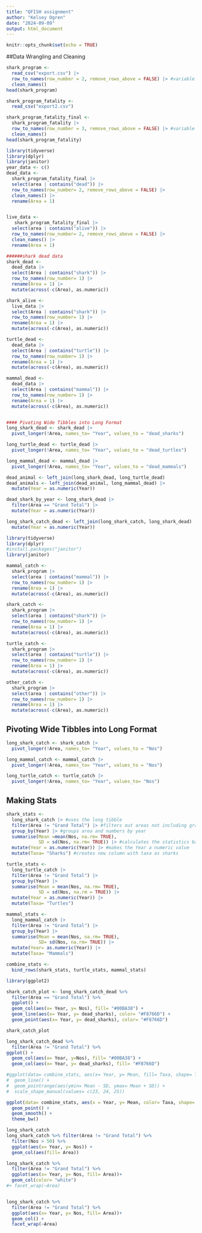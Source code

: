```yaml
---
title: "QFISH assignment"
author: "Kelsey Ogren"
date: "2024-09-09"
output: html_document
---
```


```r
knitr::opts_chunk$set(echo = TRUE)
```


##Data Wrangling and Cleaning

```r
shark_program <-
  read_csv("export.csv") |>
  row_to_names(row_number = 2, remove_rows_above = FALSE) |> #variable names are meaningless, so change by instructing 'row_to_names' function to put row number 2 as the name
  clean_names() 
head(shark_program)

shark_program_fatality <-
  read_csv("export2.csv")

shark_program_fatality_final <-
  shark_program_fatality |>
  row_to_names(row_number = 3, remove_rows_above = FALSE) |> #variable names are meaningless, so change by instructing 'row_to_names' function to put row number 2 as the name
  clean_names() 
head(shark_program_fatality)
```

```r
library(tidyverse)
library(dplyr)
library(janitor)
year_data <- c()
dead_data <-
  shark_program_fatality_final |>
  select(area | contains("dead")) |>
  row_to_names(row_number= 2, remove_rows_above = FALSE) |>
  clean_names() |>
  rename(Area = 1)


live_data <-
   shark_program_fatality_final |>
  select(area | contains("alive")) |>
  row_to_names(row_number= 2, remove_rows_above = FALSE) |>
  clean_names() |>
  rename(Area = 1)

######shark dead data
shark_dead <- 
  dead_data |>
  select(Area | contains("shark")) |>
  row_to_names(row_number= 1) |>
  rename(Area = 1) |>
  mutate(across(-c(Area), as.numeric))

shark_alive <-
  live_data |>
  select(Area | contains("shark")) |>
  row_to_names(row_number= 1) |>
  rename(Area = 1) |>
  mutate(across(-c(Area), as.numeric))

turtle_dead <- 
  dead_data |>
  select(Area | contains("turtle")) |>
  row_to_names(row_number= 1) |>
  rename(Area = 1) |>
  mutate(across(-c(Area), as.numeric))

mammal_dead <-
  dead_data |>
  select(Area | contains("mammal")) |>
  row_to_names(row_number= 1) |>
  rename(Area = 1) |>
  mutate(across(-c(Area), as.numeric))


#### Pivoting Wide Tibbles into Long Format
long_shark_dead <- shark_dead |> 
  pivot_longer(!Area, names_to= "Year", values_to = "dead_sharks")

long_turtle_dead <- turtle_dead |> 
  pivot_longer(!Area, names_to= "Year", values_to = "dead_turtles")

long_mammal_dead <- mammal_dead |> 
  pivot_longer(!Area, names_to= "Year", values_to = "dead_mammals")

dead_animal <- left_join(long_shark_dead, long_turtle_dead)
dead_animals <- left_join(dead_animal, long_mammal_dead) |>
  mutate(Year = as.numeric(Year))

dead_shark_by_year <- long_shark_dead |>
  filter(Area == "Grand Total") |>
  mutate(Year = as.numeric(Year))

long_shark_catch_dead <- left_join(long_shark_catch, long_shark_dead) |>
  mutate(Year = as.numeric(Year))
```


```r
library(tidyverse)
library(dplyr)
#install.packages("janitor")
library(janitor)

mammal_catch <-
  shark_program |>
  select(area | contains("mammal")) |>
  row_to_names(row_number= 1) |>
  rename(Area = 1) |>
  mutate(across(-c(Area), as.numeric))

shark_catch <-
  shark_program |>
  select(area | contains("shark")) |>
  row_to_names(row_number= 1) |>
  rename(Area = 1) |>
  mutate(across(-c(Area), as.numeric))

turtle_catch <-
  shark_program |>
  select(area | contains("turtle")) |>
  row_to_names(row_number= 1) |>
  rename(Area = 1) |>
  mutate(across(-c(Area), as.numeric))

other_catch <-
  shark_program |>
  select(area | contains("other")) |>
  row_to_names(row_number= 1) |>
  rename(Area = 1) |>
  mutate(across(-c(Area), as.numeric))
```

## Pivoting Wide Tibbles into Long Format
```r
long_shark_catch <- shark_catch |> 
  pivot_longer(!Area, names_to= "Year", values_to = "Nos")

long_mammal_catch <- mammal_catch |>
  pivot_longer(!Area, names_to= "Year", values_to = "Nos")

long_turtle_catch <- turtle_catch |>
  pivot_longer(!Area, names_to= "Year", values_to= "Nos")
```

## Making Stats
```r
shark_stats <-
  long_shark_catch |> #uses the long tibble
  filter(Area != "Grand Total") |> #filters out areas not including grandtotal
  group_by(Year) |> #groups area and numbers by year
  summarise(Mean =mean(Nos, na.rm= TRUE),
            SD = sd(Nos, na.rm= TRUE)) |> #calculates the statistics based on the year groupings
  mutate(Year = as.numeric(Year)) |> #makes the Year a numeric value
  mutate(Taxa= "Sharks") #creates new column with taxa as sharks

turtle_stats <-
  long_turtle_catch |>
  filter(Area != "Grand Total") |>
  group_by(Year) |>
  summarise(Mean = mean(Nos, na.rm= TRUE), 
            SD = sd(Nos, na.rm = TRUE)) |>
  mutate(Year = as.numeric(Year)) |>
  mutate(Taxa= "Turtles")

mammal_stats <-
  long_mammal_catch |>
  filter(Area != "Grand Total") |>
  group_by(Year) |>
  summarise(Mean = mean(Nos, na.rm= TRUE),
            SD= sd(Nos, na.rm= TRUE)) |>
  mutate(Year= as.numeric(Year)) |>
  mutate(Taxa= "Mammals")

combine_stats <-
  bind_rows(shark_stats, turtle_stats, mammal_stats)
```


```r
library(ggplot2)

shark_catch_plot <- long_shark_catch_dead %>%
  filter(Area == "Grand Total") %>%
  ggplot() +
  geom_col(aes(x= Year, y= Nos), fill= "#00BA38") +
  geom_line(aes(x= Year, y= dead_sharks), color= "#F8766D") +
  geom_point(aes(x= Year, y= dead_sharks), color= "#F8766D")

shark_catch_plot

long_shark_catch_dead %>%
  filter(Area != "Grand Total") %>%
ggplot() +
  geom_col(aes(x= Year, y=Nos), fill= "#00BA38") +
  geom_col(aes(x= Year, y= dead_sharks), fill= "#F8766D")

#ggplot(data= combine_stats, aes(x= Year, y= Mean, fill= Taxa, shape= Taxa), color= "black") +
#  geom_line() +
#  geom_pointrange(aes(ymin= Mean - SD, ymax= Mean + SD)) +
#  scale_shape_manual(values= c(23, 24, 25))

ggplot(data= combine_stats, aes(x = Year, y= Mean, color= Taxa, shape= Taxa)) +
  geom_point() +
  geom_smooth() +
  theme_bw()
```



```r
long_shark_catch
long_shark_catch %>% filter(Area != "Grand Total") %>%
  filter(Nos > 50) %>%
  ggplot(aes(x= Year, y= Nos)) +
  geom_col(aes(fill= Area))

long_shark_catch %>% 
  filter(Area != "Grand Total") %>%
  ggplot(aes(x= Year, y= Nos, fill= Area))+
  geom_col(color= "white") 
#+ facet_wrap(~Area)


long_shark_catch %>% 
  filter(Area != "Grand Total") %>%
  ggplot(aes(x= Year, y= Nos, fill= Area))+
  geom_col() +
  facet_wrap(~Area)
```
